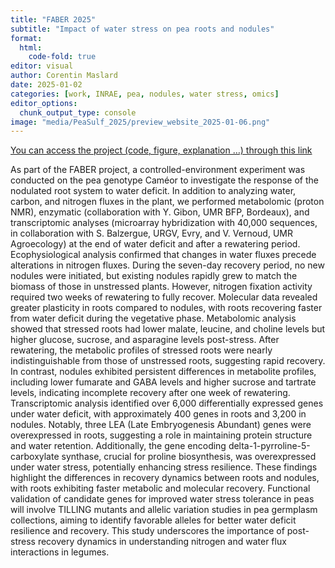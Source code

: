 ```yaml
---
title: "FABER 2025"
subtitle: "Impact of water stress on pea roots and nodules"
format:
  html:
    code-fold: true
editor: visual
author: Corentin Maslard
date: 2025-01-02
categories: [work, INRAE, pea, nodules, water stress, omics]
editor_options: 
  chunk_output_type: console
image: "media/PeaSulf_2025/preview_website_2025-01-06.png"
---
```


[You can access the project (code, figure, explanation ...) through this link](https://cmaslard.xyz/FABER_2025/)

As part of the FABER project, a controlled-environment experiment was conducted on the pea genotype Caméor to investigate the response of the nodulated root system to water deficit. In addition to analyzing water, carbon, and nitrogen fluxes in the plant, we performed metabolomic (proton NMR), enzymatic (collaboration with Y. Gibon, UMR BFP, Bordeaux), and transcriptomic analyses (microarray hybridization with 40,000 sequences, in collaboration with S. Balzergue, URGV, Evry, and V. Vernoud, UMR Agroecology) at the end of water deficit and after a rewatering period. Ecophysiological analysis confirmed that changes in water fluxes precede alterations in nitrogen fluxes. During the seven-day recovery period, no new nodules were initiated, but existing nodules rapidly grew to match the biomass of those in unstressed plants. However, nitrogen fixation activity required two weeks of rewatering to fully recover. Molecular data revealed greater plasticity in roots compared to nodules, with roots recovering faster from water deficit during the vegetative phase. Metabolomic analysis showed that stressed roots had lower malate, leucine, and choline levels but higher glucose, sucrose, and asparagine levels post-stress. After rewatering, the metabolic profiles of stressed roots were nearly indistinguishable from those of unstressed roots, suggesting rapid recovery. In contrast, nodules exhibited persistent differences in metabolite profiles, including lower fumarate and GABA levels and higher sucrose and tartrate levels, indicating incomplete recovery after one week of rewatering. Transcriptomic analysis identified over 6,000 differentially expressed genes under water deficit, with approximately 400 genes in roots and 3,200 in nodules. Notably, three LEA (Late Embryogenesis Abundant) genes were overexpressed in roots, suggesting a role in maintaining protein structure and water retention. Additionally, the gene encoding delta-1-pyrroline-5-carboxylate synthase, crucial for proline biosynthesis, was overexpressed under water stress, potentially enhancing stress resilience. These findings highlight the differences in recovery dynamics between roots and nodules, with roots exhibiting faster metabolic and molecular recovery. Functional validation of candidate genes for improved water stress tolerance in peas will involve TILLING mutants and allelic variation studies in pea germplasm collections, aiming to identify favorable alleles for better water deficit resilience and recovery. This study underscores the importance of post-stress recovery dynamics in understanding nitrogen and water flux interactions in legumes.
